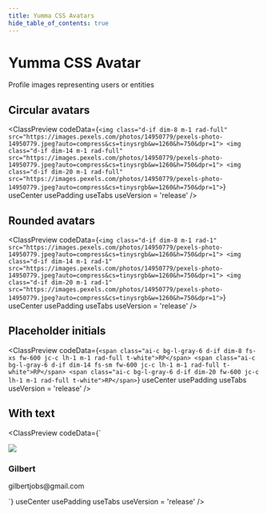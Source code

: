 ```yaml
---
title: Yumma CSS Avatars
hide_table_of_contents: true
---
```



# Yumma CSS Avatar

Profile images representing users or entities

## Circular avatars

<ClassPreview
  codeData={`<img class="d-if dim-8 m-1 rad-full" src="https://images.pexels.com/photos/14950779/pexels-photo-14950779.jpeg?auto=compress&cs=tinysrgb&w=1260&h=750&dpr=1">
<img class="d-if dim-14 m-1 rad-full" src="https://images.pexels.com/photos/14950779/pexels-photo-14950779.jpeg?auto=compress&cs=tinysrgb&w=1260&h=750&dpr=1">
<img class="d-if dim-20 m-1 rad-full" src="https://images.pexels.com/photos/14950779/pexels-photo-14950779.jpeg?auto=compress&cs=tinysrgb&w=1260&h=750&dpr=1">`}
  useCenter
  usePadding
  useTabs
  useVersion = 'release'
/>

## Rounded avatars

<ClassPreview
  codeData={`<img class="d-if dim-8 m-1 rad-1" src="https://images.pexels.com/photos/14950779/pexels-photo-14950779.jpeg?auto=compress&cs=tinysrgb&w=1260&h=750&dpr=1">
<img class="d-if dim-14 m-1 rad-1" src="https://images.pexels.com/photos/14950779/pexels-photo-14950779.jpeg?auto=compress&cs=tinysrgb&w=1260&h=750&dpr=1">
<img class="d-if dim-20 m-1 rad-1" src="https://images.pexels.com/photos/14950779/pexels-photo-14950779.jpeg?auto=compress&cs=tinysrgb&w=1260&h=750&dpr=1">`}
  useCenter
  usePadding
  useTabs
  useVersion = 'release'
/>

## Placeholder initials

<ClassPreview
  codeData={`<span class="ai-c bg-l-gray-6 d-if dim-8 fs-xs fw-600 jc-c lh-1 m-1 rad-full t-white">RP</span>
<span class="ai-c bg-l-gray-6 d-if dim-14 fs-sm fw-600 jc-c lh-1 m-1 rad-full t-white">RP</span>
<span class="ai-c bg-l-gray-6 d-if dim-20 fw-600 jc-c lh-1 m-1 rad-full t-white">RP</span>`}
  useCenter
  usePadding
  useTabs
  useVersion = 'release'
/>

## With text

<ClassPreview
  codeData={`<div class="d-b fs-0">
  <div class="ai-c d-f">
    <img class="d-ib fs-0 dim-12 rad-full" src="https://images.pexels.com/photos/14950779/pexels-photo-14950779.jpeg?auto=compress&cs=tinysrgb&w=1260&h=750&dpr=1">
    <div class="ml-3">
      <h3 class="fw-600 t-d-gray-6">Gilbert</h3>
      <p class="fs-sm fw-500 t-gray">gilbertjobs@gmail.com</p>
    </div>
  </div>
</div>`}
  useCenter
  usePadding
  useTabs
  useVersion = 'release'
/>